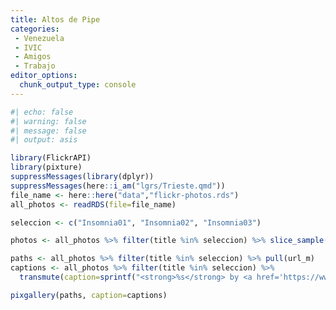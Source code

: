 ```yaml
---
title: Altos de Pipe
categories:
 - Venezuela
 - IVIC
 - Amigos
 - Trabajo
editor_options: 
  chunk_output_type: console
---
```



```r
#| echo: false
#| warning: false
#| message: false
#| output: asis

library(FlickrAPI)
library(pixture)
suppressMessages(library(dplyr))
suppressMessages(here::i_am("lgrs/Trieste.qmd"))
file_name <- here::here("data","flickr-photos.rds")
all_photos <- readRDS(file=file_name)

seleccion <- c("Insomnia01", "Insomnia02", "Insomnia03")

photos <- all_photos %>% filter(title %in% seleccion) %>% slice_sample()

paths <- all_photos %>% filter(title %in% seleccion) %>% pull(url_m)
captions <- all_photos %>% filter(title %in% seleccion) %>% 
  transmute(caption=sprintf("<strong>%s</strong> by <a href='https://www.flickr.com/photos/jferrer/%s' target='flickr'>JR Ferrer Paris @ flickr</a>",title,id)) %>% pull()

pixgallery(paths, caption=captions)
```